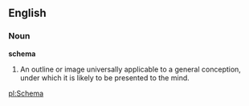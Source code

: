 ==English==

===Noun===

'''schema'''

#An outline or image universally applicable to a general conception, under which it is likely to be presented to the mind.

[[pl:Schema]]